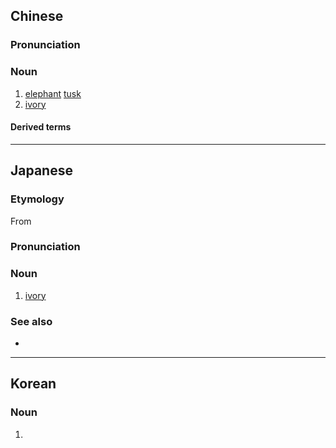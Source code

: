 ==Chinese==
{{zh-forms}}

===Pronunciation===
{{zh-pron
|m=xiàngyá
|c=zoeng6 ngaa4
|h=pfs=siong-ngà
|md=chiông-ngà
|mn=qz:chhiǔⁿ-gê/tw,xm:chhiūⁿ-gê/zz:chhiōⁿ-gêe/pn:chhiāuⁿ-gêe
|w=3xxian nga
|cat=n
}}

===Noun===
{{zh-noun}}

# [[elephant]] [[tusk]]
# [[ivory]]

====Derived terms====
{{zh-der|狗嘴裡吐不出象牙|象牙塔|象牙海岸}}

{{zh-cat|Elephants|Teeth}}

----

==Japanese==
{{ja-kanjitab|ぞう|げ|yomi=o}}
{{swp|lang=ja}}

===Etymology===
From {{der|ja|zh|象牙|lit=[[elephant]] [[tusk]]|sort=そうげ'}}

===Pronunciation===
{{ja-pron|ぞうげ|y=go|acc=0|acc2=3}}

===Noun===
{{ja-noun|ぞうげ|hhira=ざうげ}}

# [[ivory]]

===See also===
* {{ja-r|象%牙 海%岸|^ぞう%げ ^かい%がん}}

{{topics|ja|Elephants|Teeth|sort=そうげ'}}

----

==Korean==
{{ko-hanjatab|象|牙}}

===Noun===
{{ko-noun|hj|rv=|hangeul=상아}}

# {{hanja form of|상아|[[ivory]]}}